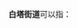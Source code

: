 '''白塔街道'''可以指：
{{PRC admin/disambig|21/01/12/018/000|51/13/03/001/000|51/17/24/201/000}}
{{disambig|cat=四字乡级行政区划消歧义}}